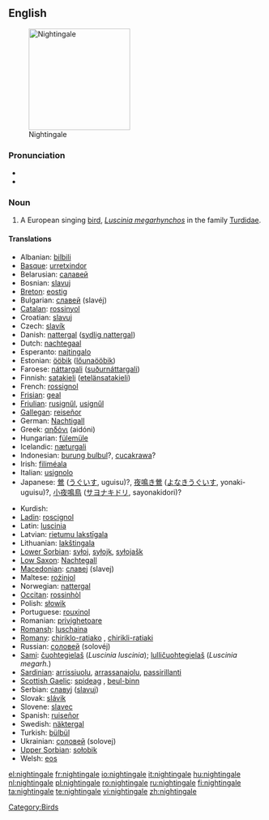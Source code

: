 ==English==
[[Image:Luscinia_megarhynchos_Istria_01.jpg|thumb|right|200px|Nightingale]]

===Pronunciation===
* {{IPA|/'naɪtɪŋgeɪl/}}
* {{audio|en-us-nightingale.ogg|Audio (US)}}

===Noun===
{{en-noun}}

# A European singing [[bird]], ''[[Luscinia megarhynchos]]'' in the family [[Turdidae]].

====Translations====
{{trans-top|bird}}
* Albanian: [[bilbili]]
* [[Basque]]: [[urretxindor]]
* Belarusian: [[салавей]]
* Bosnian: [[slavuj]] {{m}}
* [[Breton]]: [[eostig]]
* Bulgarian: [[славей]] (slavéj)
* [[Catalan]]: [[rossinyol]]
* Croatian: [[slavuj]]
* Czech: [[slavík]] {{m}}
* Danish: [[nattergal]] ([[sydlig nattergal]])
* Dutch: [[nachtegaal]] {{m}}
* Esperanto: [[najtingalo]]
* Estonian: [[ööbik]] ([[lőunaööbik]])
* Faroese: [[náttargali]] ([[suðurnáttargali]])
* Finnish: [[satakieli]] ([[etelänsatakieli]])
* French: [[rossignol]] {{m}}
* [[Frisian]]: [[geal]]
* [[Friulian]]: [[rusignűl]], [[usignűl]]
* [[Gallegan]]: [[reiseñor]]
* German: [[Nachtigall]] {{f}}
* Greek: [[αηδόνι]] (aidóni) {{n}}
* Hungarian: [[fülemüle]]
* Icelandic: [[næturgali]]
* Indonesian: [[burung bulbul]]?, [[cucakrawa]]?
* Irish: [[filiméala]]
* Italian: [[usignolo]] {{m}}
* Japanese: [[鶯]] ([[うぐいす]], uguisu)?, [[夜鳴き鶯]] ([[よなきうぐいす]], yonaki-uguisu)?, [[小夜鳴鳥]] ([[サヨナキドリ]], sayonakidori)?
{{trans-mid}}
* Kurdish: {{t|ku|bilbil}} {{m}}
* [[Ladin]]: [[roscignol]]
* Latin: [[luscinia]] {{f}}
* Latvian: [[rietumu lakstīgala]]
* Lithuanian: [[lakštingala]]
* [[Lower Sorbian]]: [[syłoj]], [[syłojk]], [[syłojašk]]
* [[Low Saxon]]: [[Nachtegall]] {{f}}
* [[Macedonian]]: [[славеj]] (slavej)
* Maltese: [[rożinjol]]
* Norwegian: [[nattergal]]
* [[Occitan]]: [[rossinhòl]]
* Polish: [[słowik]] {{m}}
* Portuguese: [[rouxinol]]
* Romanian: [[privighetoare]]
* [[Romansh]]: [[luschaina]]
* [[Romany]]: [[chiriklo-ratiako]] {{m}}, [[chirikli-ratiaki]] {{f}}
* Russian: [[соловей]] (solovéj) {{m}}
* [[Sami]]: [[čuohtegielaš]] (''Luscinia luscinia''); [[lulličuohtegielaš]] (''Luscinia megarh.'')
* [[Sardinian]]: [[arrissiuolu]], [[arrassanajolu]], [[passirillanti]]
* [[Scottish Gaelic]]: [[spideag]] {{f}}, [[beul-binn]] {{m}}
* Serbian: [[славуj]] ([[slavuj]])
* Slovak: [[slávik]]
* Slovene: [[slavec]] {{m}}
* Spanish: [[ruiseñor]] {{m}}
* Swedish: [[näktergal]]
* Turkish: [[bülbül]]
* Ukrainian: [[соловей]] (solovej)
* [[Upper Sorbian]]: [[sołobik]]
* Welsh: [[eos]]
{{trans-bottom}}

[[Category:Birds]]

[[el:nightingale]]
[[fr:nightingale]]
[[io:nightingale]]
[[it:nightingale]]
[[hu:nightingale]]
[[nl:nightingale]]
[[pl:nightingale]]
[[ro:nightingale]]
[[ru:nightingale]]
[[fi:nightingale]]
[[ta:nightingale]]
[[te:nightingale]]
[[vi:nightingale]]
[[zh:nightingale]]